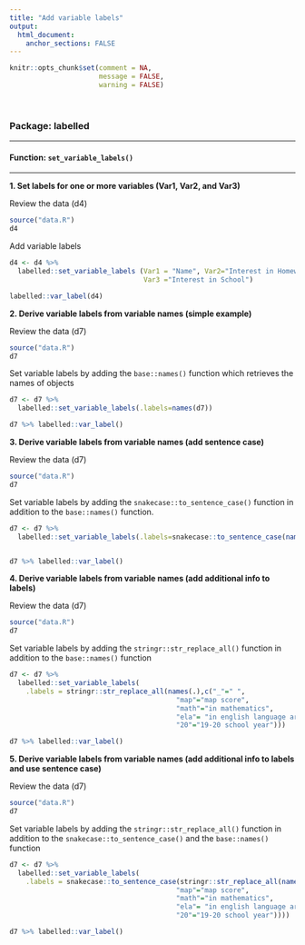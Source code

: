 ```yaml
---
title: "Add variable labels"
output: 
  html_document:
    anchor_sections: FALSE
---
```


```r
knitr::opts_chunk$set(comment = NA,
                      message = FALSE,
                      warning = FALSE)
```

<br>


### Package: labelled

---

#### Function: `set_variable_labels()`

---

**1\. Set labels for one or more variables (Var1, Var2, and Var3)**

Review the data (d4)

```r

source("data.R")
d4

```

Add variable labels

```r

d4 <- d4 %>%
  labelled::set_variable_labels (Var1 = "Name", Var2="Interest in Homework", 
                                 Var3 ="Interest in School")

labelled::var_label(d4)

```

**2\. Derive variable labels from variable names (simple example)**

Review the data (d7)

```r

source("data.R")
d7

```

Set variable labels by adding the `base::names()` function which retrieves the names of objects

```r

d7 <- d7 %>% 
  labelled::set_variable_labels(.labels=names(d7))

d7 %>% labelled::var_label()

```

**3\. Derive variable labels from variable names (add sentence case)**

Review the data (d7)

```r

source("data.R")
d7

```

Set variable labels by adding the `snakecase::to_sentence_case()` function in addition to the `base::names()` function.

```r

d7 <- d7 %>% 
  labelled::set_variable_labels(.labels=snakecase::to_sentence_case(names(d7)))


d7 %>% labelled::var_label()


```

**4\. Derive variable labels from variable names (add additional info to labels)**

Review the data (d7)

```r

source("data.R")
d7

```

Set variable labels by adding the `stringr::str_replace_all()` function in addition to the `base::names()` function

```r

d7 <- d7 %>% 
  labelled::set_variable_labels(
    .labels = stringr::str_replace_all(names(.),c("_"=" ", 
                                         "map"="map score",
                                         "math"="in mathematics",
                                         "ela"= "in english language arts",
                                         "20"="19-20 school year")))

d7 %>% labelled::var_label()

```

**5\. Derive variable labels from variable names (add additional info to labels and use sentence case)**

Review the data (d7)

```r

source("data.R")
d7

```

Set variable labels by adding the `stringr::str_replace_all()` function in addition to the `snakecase::to_sentence_case()` and the `base::names()` function

```r

d7 <- d7 %>% 
  labelled::set_variable_labels(
    .labels = snakecase::to_sentence_case(stringr::str_replace_all(names(.),c("_"=" ", 
                                         "map"="map score",
                                         "math"="in mathematics",
                                         "ela"= "in english language arts",
                                         "20"="19-20 school year"))))

d7 %>% labelled::var_label()


```
